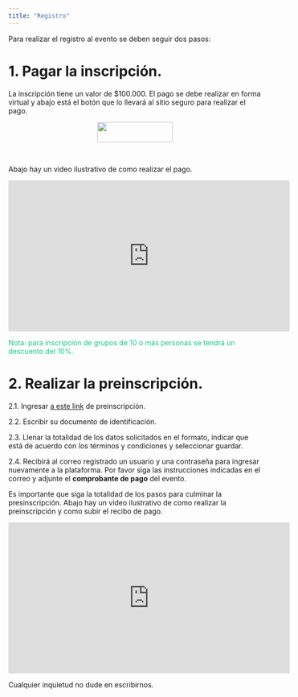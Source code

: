 ```yaml
---
title: "Registro"
---
```


Para realizar el registro al evento se deben seguir dos pasos:

# 1. Pagar la inscripción.

La inscripción tiene un valor de $100.000. El pago se debe realizar en forma virtual y abajo está el botón que lo llevará al sitio seguro para realizar el pago.

<center>
<a href="http://www.pagovirtual.unal.edu.co/index.php"><img border="0" src="imagenes/IDENTIFICADORPAGOVIRTUALUN.png" width="150" height="40"></a>
</center>

<br/>

Abajo hay un video ilustrativo de como realizar el pago.

<center>
<iframe width="560" height="300" src="https://www.youtube.com/embed/6SkH_ZHfgWQ" frameborder="0" allow="accelerometer; autoplay; encrypted-media; gyroscope; picture-in-picture" allowfullscreen></iframe>
</center>

<font color="#15C987">Nota: para inscripción de grupos de 10 o más personas se tendrá un descuento del 10%.</font>

# 2. Realizar la preinscripción.

2.1. Ingresar [a este link](https://hermesextension.unal.edu.co/ords/f?p=116:22:109654428868848::NO:RP,22:P22_ID_PROYECTO,AI_ALUMNO_CURSO:19168,&cs=1QoNFiLfgCFl0NPpT1S42H2S9jmo) de preinscripción.

2.2. Escribir su documento de identificación.

2.3. Llenar la totalidad de los datos solicitados en el formato, indicar que está de acuerdo con los términos y condiciones y seleccionar guardar.

2.4. Recibirá al correo registrado un usuario y una contraseña para ingresar nuevamente a la plataforma. Por favor siga las instrucciones indicadas en el correo y adjunte el __comprobante de pago__ del evento.

Es importante que siga la totalidad de los pasos para culminar la presinscripción. Abajo hay un video ilustrativo de como realizar la preinscripción y como subir el recibo de pago.

<center>
<iframe width="560" height="300" src="https://www.youtube.com/embed/BRfTsQ3FsFM" frameborder="0" allow="accelerometer; autoplay; encrypted-media; gyroscope; picture-in-picture" allowfullscreen></iframe>
</center>

Cualquier inquietud no dude en escribirnos.

